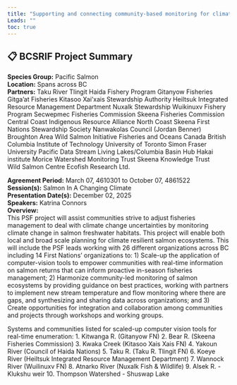 ```yaml
---
title: "Supporting and connecting community-based monitoring for climate-resilient salmon ecosystems"
Leads: ""
toc: true
---
```


## 📋 BCSRIF Project Summary

**Species Group:** Pacific Salmon  
**Location:** Spans across BC  
**Partners:** Taku River Tlingit 
Haida Fishery Program 
Gitanyow Fisheries 
Gitga’at Fisheries
Kitasoo Xai'xais Stewardship Authority 
Heiltsuk Integrated Resource Management Department 
Nuxalk Stewardship
Wuikinuxv Fishery Program 
Secwepmec Fisheries Commission 
Skeena Fisheries Commission 
Central Coast Indigenous Resource Alliance 
North Coast Skeena First Nations Stewardship Society 
Nanwakolas Council (Jordan Benner) 
Broughton Area Wild Salmon Initiative 
Fisheries and Oceans Canada 
British Columbia Institute of Technology
University of Toronto
Simon Fraser University
Pacific Data Stream 
Living Lakes/Columbia Basin Hub 
Hakai institute 
Morice Watershed Monitoring Trust 
Skeena Knowledge Trust  
Wild Salmon Centre 
Ecofish Research Ltd. 
  
**Agreement Period:** March 07, 4610301 to October 07, 4861522  
**Session(s):** Salmon In A Changing Climate  
**Presentation Date(s):** December 02, 2025  
**Speakers:** Katrina Connors  
**Overview:**  
This PSF project will assist communities strive to adjust fisheries management to deal with climate change uncertainties by monitoring climate change in salmon freshwater habitats. This project will enable both local and broad scale planning for climate resilient salmon ecosystems. This will include the PSF leads working with 26 different organizations across BC including 14 First Nations' organizations to: 1) Scale-up the application of computer-vision tools to empower communities with real-time information on salmon returns that can inform proactive in-season fisheries management; 2) Harmonize community-led monitoring of salmon ecosystems by providing guidance on best practices, working with partners to implement new stream temperature and flow monitoring where there are gaps, and synthesizing and sharing data across organizations; and 3) Create opportunities for integration and collaboration among communities and projects through workshops and working groups.

Systems and communities listed for scaled-up computer vision tools for real-time enumeration: 
1. Kitwanga R. (Gitanyow FN)
2. Bear R. (Skeena Fisheries Commission)
3. Kwaka Creek (Kitasoo Xais Xais FN)
4. Yakoun River (Council of Haida Nations)
5. Taku R. (Taku R. Tlingit FN)
6. Koeye River (Heiltsuk Integrated Resource Management Department)
7. Wannock River (Wuilinuxv FN)
8. Atnarko River (Nuxalk Fish & Wildlife)
9. Alsek R. - Klukshu weir
10. Thompson Watershed - Shuswap Lake   

